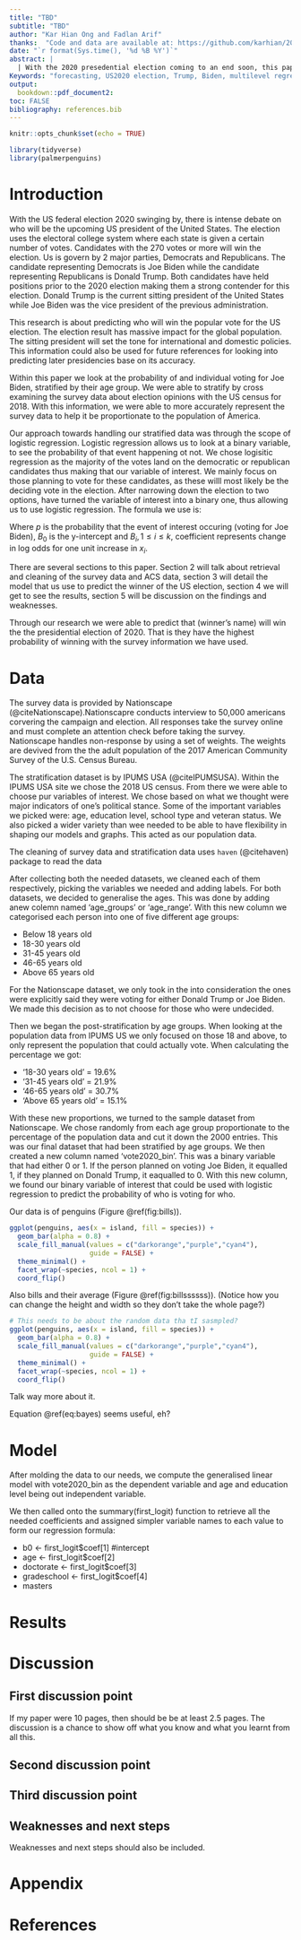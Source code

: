 ```yaml
---
title: "TBD"
subtitle: "TBD"
author: "Kar Hian Ong and Fadlan Arif"
thanks:  "Code and data are available at: https://github.com/karhian/2020-election"
date: "`r format(Sys.time(), '%d %B %Y')`"
abstract: |
  | With the 2020 presedential election coming to an end soon, this paper looks into predicting who will win the the presidency this November.First sentence. By gathering data from the 2018 US census and survey data from nation scape, we were able to stratify our findings by age groups. After stratifying, we were able to more accurately model the population of the United States, letting us predict who will win. We find in this paper that (insert winner's name) is most likely to win the 2020 US election.
Keywords: "forecasting, US2020 election, Trump, Biden, multilevel regression with post-stratification" 
output:
  bookdown::pdf_document2:
toc: FALSE
bibliography: references.bib
---
```


```r
knitr::opts_chunk$set(echo = TRUE)

library(tidyverse)
library(palmerpenguins)
```

# Introduction

With the US federal election 2020 swinging by, there is intense debate on who will be the upcoming US president of the United States. The election uses the electoral college system where each state is given a certain number of votes. Candidates with the 270 votes or more will win the election. Us is govern by 2 major parties, Democrats and Republicans. The candidate representing Democrats is Joe Biden while the candidate representing Republicans is Donald Trump. Both candidates have held positions prior to the 2020 election making them a strong contender for this election. Donald Trump is the current sitting president of the United States while Joe Biden was the vice president of the previous administration. 

This research is about predicting who will win the popular vote for the US election. The election result has massive impact for the global population. The sitting president will set the tone for international and domestic policies. This information could also be used for future references for looking into predicting later presidencies base on its accuracy.

Within this paper we look at the probability of and individual voting for Joe Biden, stratified by their age group. We were able to stratify by cross examining the survey data about election opinions with the US census for 2018. With this information, we were able to more accurately represent the survey data to help it be proportionate to the population of America. 

Our approach towards handling our stratified data was through the scope of logistic regression. Logistic regression allows us to look at a binary variable, to see the probability of that event happening ot not. We chose logisitic regression as the majority of the votes land on the democratic or republican candidates thus making that our variable of interest. We mainly focus on those planning to vote for these candidates, as these willl most likely be the deciding vote in the election. After narrowing down the election to two options,  have turned the variable of interest into a binary one, thus allowing us to use logistic regression. The formula we use is:

\begin{align}log(\frac{p}{1-p})= B_0 + B_1x_1 + ... +B_kx_k\end{align}

Where *p* is the probability that the event of interest occuring (voting for Joe Biden), $B_0$ is the y-intercept and $B_i, 1\leq i\leq k,$ coefficient represents change in log odds for one unit increase in $x_i$.


There are several sections to this paper. Section 2 will talk about retrieval and cleaning of the survey data and ACS data, section 3 will detail the model that us use to predict the winner of the US election, section 4 we will get to see the results, section 5 will be discussion on the findings and weaknesses.

Through our research we were able to predict that (winner's name) will win the the presidential election of 2020. That is they have the highest probability of winning with the survey information we have used.

# Data

The survey data is provided by Nationscape (@citeNationscape).Nationscapre conducts interview to 50,000 americans corvering the campaign and election. All responses take the survey online and must complete an attention check before taking the survey. Nationscape handles non-response by using a set of weights. The weights are devived from the the adult population of the 2017 American Community Survey of the U.S. Census Bureau. 

The stratification dataset is by IPUMS USA (@citeIPUMSUSA). Within the IPUMS USA site we chose the 2018 US census. From there we were able to choose pur variables of interest. We chose based on what we thought were major indicators of one's political stance. Some of the important variables we picked were: age, education level, school type and veteran status. We also picked a wider variety than wee needed to be able to have flexibility in shaping our models and graphs. This acted as our population data.

The cleaning of survey data and stratification data uses `haven` (@citehaven) package to read the data

After collecting both the needed datasets, we cleaned each of them respectively, picking the variables we needed and adding labels. For both datasets, we decided to generalise the ages. This was done by adding anew colemn named 'age_groups' or 'age_range'. With this new column we categorised each person into one of five different age groups:

* Below 18 years old
* 18-30 years old
* 31-45 years old
* 46-65 years old
* Above 65 years old

For the Nationscape dataset, we only took in the into consideration the ones were explicitly said they were voting for either Donald Trump or Joe Biden. We made this decision as to not choose for those who were undecided.

Then we began the post-stratification by age groups. When looking at the population data from IPUMS US we only focused on those 18 and above, to only represent the population that could actually vote. When calculating the percentage we got:

* '18-30 years old' = 19.6%
* '31-45 years old' = 21.9%
* '46-65 years old' = 30.7%
* 'Above 65 years old' = 15.1%

With these new proportions, we turned to the sample dataset from Nationscape. We chose randomly from each age group proportionate to the percentage of the population data and cut it down the 2000 entries. This was our final dataset that had been stratified by age groups. We then created a new column named 'vote2020_bin'. This was a binary variable that had either 0 or 1. If the person planned on voting Joe Biden, it equalled 1, if they planned on Donald Trump, it eaqualled to 0. With this new column, we found our binary variable of interest that could be used with logistic regression to predict the probability of who is voting for who.

Our data is of penguins (Figure \@ref(fig:bills)).

```r
ggplot(penguins, aes(x = island, fill = species)) +
  geom_bar(alpha = 0.8) +
  scale_fill_manual(values = c("darkorange","purple","cyan4"),
                    guide = FALSE) +
  theme_minimal() +
  facet_wrap(~species, ncol = 1) +
  coord_flip()
```


Also bills and their average (Figure \@ref(fig:billssssss)). (Notice how you can change the height and width so they don't take the whole page?)

```r

# This needs to be about the random data tha tI sasmpled?
ggplot(penguins, aes(x = island, fill = species)) +
  geom_bar(alpha = 0.8) +
  scale_fill_manual(values = c("darkorange","purple","cyan4"),
                    guide = FALSE) +
  theme_minimal() +
  facet_wrap(~species, ncol = 1) +
  coord_flip()
```

Talk way more about it. 
\begin{equation}
Pr(\theta | y) = \frac{Pr(y | \theta) Pr(\theta)}{Pr(y)}  (\#eq:bayes)
\end{equation}

Equation \@ref(eq:bayes) seems useful, eh?


# Model

After molding the data to our needs, we compute the generalised linear model with vote2020_bin as the dependent variable and age and education level being out independent variable.

We then called onto the summary(first_logit) function to retrieve all the needed coefficients and assigned simpler variable names to each value to form our regression formula:

* b0 <- first_logit$coef[1] #intercept
* age  <- first_logit$coef[2]
* doctorate <- first_logit$coef[3]
* gradeschool <- first_logit$coef[4]
* masters



# Results

# Discussion

## First discussion point

If my paper were 10 pages, then should be be at least 2.5 pages. The discussion is a chance to show off what you know and what you learnt from all this. 

## Second discussion point

## Third discussion point

## Weaknesses and next steps

Weaknesses and next steps should also be included.

\newpage

# Appendix {-}


\newpage


# References


